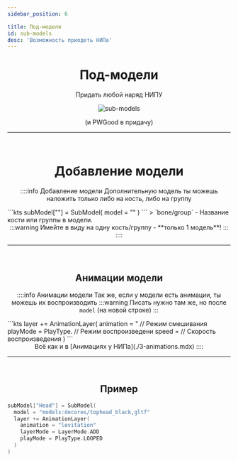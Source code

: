 ```yaml
---
sidebar_position: 6

title: Под-модели
id: sub-models
desc: 'Возможность приодеть НИПа'
---
```


<div align="center">

# Под-модели

Придать любой наряд НИПУ

<link rel="preload" as="image" href="@site/static/img/doc/titles/SubModels0.webp" />
<div className="show" id="mask">

![sub-models](@site/static/img/doc/titles/NpcSubModels0.webp)

</div>

(и PWGood в придачу)

---

<br />

<div id="dont-copy">

# Добавление модели

::::info Добавление модели
Дополнительную модель ты можешь наложить только либо на кость, либо на группу
<div align="left">
```kts
subModel["<bone/group>"] = SubModel(
  model = "<path/to/model>"
)
```
> `bone/group` - Название кости или группы в модели.
</div>
:::warning Имейте в виду
на одну кость/группу - **только 1 модель**!
:::
::::

<br />

---

<br />

## Анимации модели

::::info Анимации модели
Так же, если у модели есть анимации, ты можешь их воспроизводить
:::warning
Писать нужно там же, но после `model` (на новой строке)
:::
<div align="left">
```kts
layer += AnimationLayer(
  animation = "<animationName" // Название анимации
  layerMode = LayerMode.<TYPE> // Режим смешивания
  playMode = PlayType.<TYPE> // Режим воспроизведени
  speed = <Float> // Скорость воспроизведения
)
```
</div>
Всё как и в [Анимациях у НИПа](./3-animations.mdx)
::::

<br />

---

<br />

## Пример

<div align="left">

```kts
subModel["Head"] = SubModel(
  model = "models:decores/tophead_black,gltf"
  layer += AnimationLayer(
    animation = "levitation"
    layerMode = LayerMode.ADD
    playMode = PlayType.LOOPED
  )
)
```
</div>

</div>
</div>
